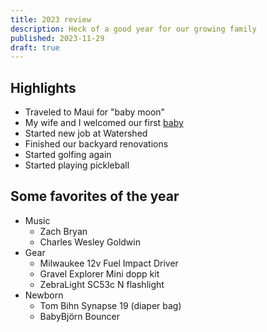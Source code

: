 ```yaml
---
title: 2023 review
description: Heck of a good year for our growing family
published: 2023-11-29
draft: true
---
```


## Highlights

- Traveled to Maui for "baby moon"
- My wife and I welcomed our first [baby](/micah-lee-carpenter)
- Started new job at Watershed
- Finished our backyard renovations
- Started golfing again
- Started playing pickleball

## Some favorites of the year

- Music
  - Zach Bryan
  - Charles Wesley Goldwin
- Gear
  - Milwaukee 12v Fuel Impact Driver
  - Gravel Explorer Mini dopp kit
  - ZebraLight SC53c N flashlight
- Newborn
  - Tom Bihn Synapse 19 (diaper bag)
  - BabyBjörn Bouncer